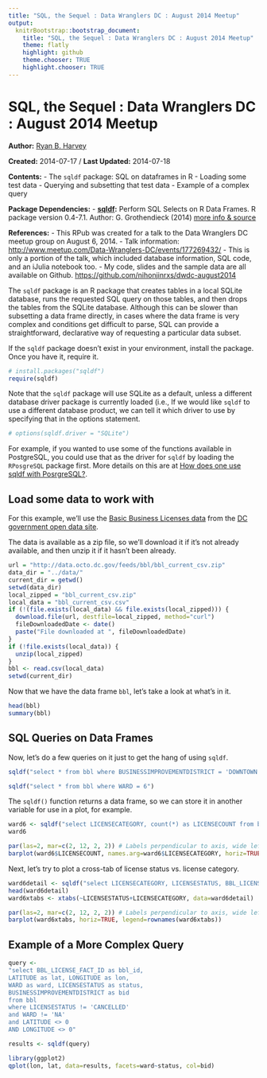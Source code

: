 ```yaml
---
title: "SQL, the Sequel : Data Wranglers DC : August 2014 Meetup"
output:
  knitrBootstrap::bootstrap_document:
    title: "SQL, the Sequel : Data Wranglers DC : August 2014 Meetup"
    theme: flatly
    highlight: github
    theme.chooser: TRUE
    highlight.chooser: TRUE
---
```


SQL, the Sequel : Data Wranglers DC : August 2014 Meetup
========================================================
**Author:**  [Ryan B. Harvey](http://datascientist.guru)

**Created:** 2014-07-17 / **Last Updated:** 2014-07-18

**Contents:**
- The `sqldf` package: SQL on dataframes in R
- Loading some test data
- Querying and subsetting that test data
- Example of a complex query

**Package Dependencies:**
- **[sqldf](http://cran.r-project.org/package=sqldf):** Perform SQL Selects on R Data Frames. R package version 0.4-7.1. Author: G. Grothendieck (2014) [more info & source](https://code.google.com/p/sqldf/)

**References:**
- This RPub was created for a talk to the Data Wranglers DC meetup group on August 6, 2014.
  - Talk information: [http://www.meetup.com/Data-Wranglers-DC/events/177269432/](http://www.meetup.com/Data-Wranglers-DC/events/177269432/)
  - This is only a portion of the talk, which included database information, SQL code, and an iJulia notebook too.
  - My code, slides and the sample data are all available on Github. [https://github.com/nihonjinrxs/dwdc-august2014](https://github.com/nihonjinrxs/dwdc-august2014)

The `sqldf` package is an R package that creates tables in a local SQLite database, runs the requested SQL query on those tables, and then drops the tables from the SQLite database.  Although this can be slower than subsetting a data frame directly, in cases where the data frame is very complex and conditions get difficult to parse, SQL can provide a straightforward, declarative way of requesting a particular data subset.

If the `sqldf` package doesn't exist in your environment, install the package.  Once you have it, require it.
```r
# install.packages("sqldf")
require(sqldf)
```

Note that the `sqldf` package will use SQLite as a default, unless a different database driver package is currently loaded (i.e., If we would like `sqldf` to use a different database product, we can tell it which driver to use by specifying that in the options statement.
```r
# options(sqldf.driver = "SQLite")
```

For example, if you wanted to use some of the functions available in PostgreSQL, you could use that as the driver for `sqldf` by loading the `RPosgreSQL` package first.  More details on this are at [How does one use sqldf with PosrgreSQL?](https://code.google.com/p/sqldf/#12._How_does_one_use_sqldf_with_PostgreSQL?).

Load some data to work with
---------------------------
For this example, we'll use the [Basic Business Licenses data](http://data.dc.gov/Main_DataCatalog.aspx?id=1520) from the [DC government open data site](http://data.dc.gov/).

The data is available as a zip file, so we'll download it if it's not already available, and then unzip it if it hasn't been already.

```r
url = "http://data.octo.dc.gov/feeds/bbl/bbl_current_csv.zip"
data_dir = "../data/"
current_dir = getwd()
setwd(data_dir)
local_zipped = "bbl_current_csv.zip"
local_data = "bbl_current_csv.csv"
if (!(file.exists(local_data) && file.exists(local_zipped))) {
  download.file(url, destfile=local_zipped, method="curl")
  fileDownloadedDate <- date()
  paste("File downloaded at ", fileDownloadedDate)
}
if (!file.exists(local_data)) {
  unzip(local_zipped)
}
bbl <- read.csv(local_data)
setwd(current_dir)
```

Now that we have the data frame `bbl`, let's take a look at what's in it.

```r
head(bbl)
summary(bbl)
```

SQL Queries on Data Frames
--------------------------

Now, let's do a few queries on it just to get the hang of using `sqldf`.

```r
sqldf("select * from bbl where BUSINESSIMPROVEMENTDISTRICT = 'DOWNTOWN BID'")
```

```r
sqldf("select * from bbl where WARD = 6")
```

The `sqldf()` function returns a data frame, so we can store it in another variable for use in a plot, for example.

```r
ward6 <- sqldf("select LICENSECATEGORY, count(*) as LICENSECOUNT from bbl where WARD = 6 group by LICENSECATEGORY")
ward6
```

```r
par(las=2, mar=c(2, 12, 2, 2)) # Labels perpendicular to axis, wide left margin
barplot(ward6$LICENSECOUNT, names.arg=ward6$LICENSECATEGORY, horiz=TRUE)
```

Next, let's try to plot a cross-tab of license status vs. license category.

```r
ward6detail <- sqldf("select LICENSECATEGORY, LICENSESTATUS, BBL_LICENSE_FACT_ID from bbl where WARD = 6 order by LICENSECATEGORY, LICENSESTATUS")
head(ward6detail)
ward6xtabs <- xtabs(~LICENSESTATUS+LICENSECATEGORY, data=ward6detail)
```

```r
par(las=2, mar=c(2, 12, 2, 2)) # Labels perpendicular to axis, wide left margin
barplot(ward6xtabs, horiz=TRUE, legend=rownames(ward6xtabs))
```

Example of a More Complex Query
-------------------------------
```r
query <- 
"select BBL_LICENSE_FACT_ID as bbl_id, 
LATITUDE as lat, LONGITUDE as lon, 
WARD as ward, LICENSESTATUS as status, 
BUSINESSIMPROVEMENTDISTRICT as bid
from bbl
where LICENSESTATUS != 'CANCELLED'
and WARD != 'NA' 
and LATITUDE <> 0 
AND LONGITUDE <> 0"

results <- sqldf(query)
```

```r
library(ggplot2)
qplot(lon, lat, data=results, facets=ward~status, col=bid)
```
